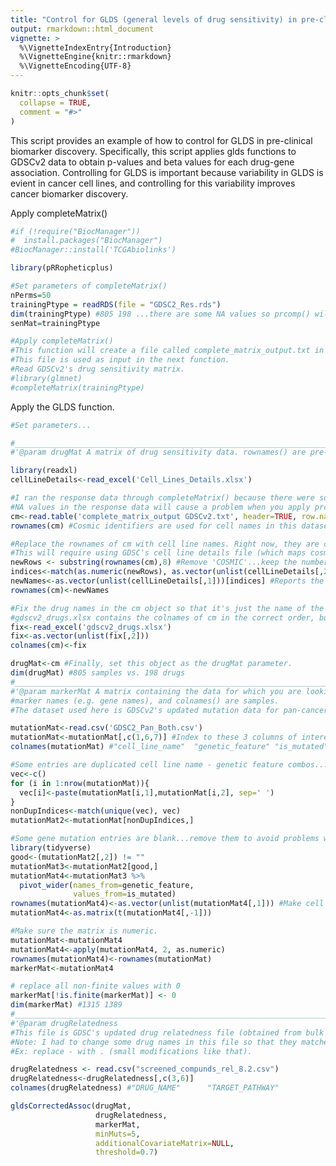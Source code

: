 ```yaml
---
title: "Control for GLDS (general levels of drug sensitivity) in pre-clinical samples for biomarker discovery"
output: rmarkdown::html_document
vignette: >
  %\VignetteIndexEntry{Introduction}
  %\VignetteEngine{knitr::rmarkdown}
  %\VignetteEncoding{UTF-8}
---
```


```r
knitr::opts_chunk$set(
  collapse = TRUE,
  comment = "#>"
)
```

This script provides an example of how to control for GLDS in pre-clinical biomarker discovery. 
Specifically, this script applies glds functions to GDSCv2 data to obtain p-values and beta values for each drug-gene association. 
Controlling for GLDS is important because variability in GLDS is evient in cancer cell lines, and controlling for this variability improves cancer biomarker discovery.

Apply completeMatrix()
```r
#if (!require("BiocManager"))
#  install.packages("BiocManager")
#BiocManager::install('TCGAbiolinks')

library(pRRopheticplus)

#Set parameters of completeMatrix()
nPerms=50
trainingPtype = readRDS(file = "GDSC2_Res.rds")
dim(trainingPtype) #805 198 ...there are some NA values so prcomp() will complain when you apply the GLDS function.
senMat=trainingPtype

#Apply completeMatrix()
#This function will create a file called complete_matrix_output.txt in your working directory.
#This file is used as input in the next function.
#Read GDSCv2's drug sensitivity matrix.
#library(glmnet)
#completeMatrix(trainingPtype)
```

Apply the GLDS function.
```r

#Set parameters...

#_______________________________________________________________________________________________________________________________________________________________
#'@param drugMat A matrix of drug sensitivity data. rownames() are pre-clinical samples, and colnames() are drug names.

library(readxl)
cellLineDetails<-read_excel('Cell_Lines_Details.xlsx')

#I ran the response data through completeMatrix() because there were some NA values.
#NA values in the response data will cause a problem when you apply prcomp().
cm<-read.table('complete_matrix_output GDSCv2.txt', header=TRUE, row.names=1) #Now, there are no NA values.
rownames(cm) #Cosmic identifiers are used for cell names in this dataset...this will cause a problem later when matching cell lines between sensitivity and mutation data.

#Replace the rownames of cm with cell line names. Right now, they are cosmic ids.
#This will require using GDSC's cell line details file (which maps cosmic ids to cell line names).
newRows <- substring(rownames(cm),8) #Remove 'COSMIC'...keep the numbers after COSMIC.
indices<-match(as.numeric(newRows), as.vector(unlist(cellLineDetails[,2]))) #Refer to the cell line details file to make this replacement.
newNames<-as.vector(unlist(cellLineDetails[,1]))[indices] #Reports the corresponding cell line names
rownames(cm)<-newNames

#Fix the drug names in the cm object so that it's just the name of the drug (remove those extra numbers/identifiers at the end).
#gdscv2_drugs.xlsx contains the colnames of cm in the correct order, but with the extra identifiers removed.
fix<-read_excel('gdscv2_drugs.xlsx')
fix<-as.vector(unlist(fix[,2]))
colnames(cm)<-fix

drugMat<-cm #Finally, set this object as the drugMat parameter. 
dim(drugMat) #805 samples vs. 198 drugs
#_______________________________________________________________________________________________________________________________________________________________
#'@param markerMat A matrix containing the data for which you are looking for an association with drug sensitivity (e.g. a matrix of somatic mutation data). rownames() are 
#marker names (e.g. gene names), and colnames() are samples.
#The dataset used here is GDSCv2's updated mutation data for pan-cancer. It includes both CNV and coding variant.

mutationMat<-read.csv('GDSC2_Pan_Both.csv')
mutationMat<-mutationMat[,c(1,6,7)] #Index to these 3 columns of interest.
colnames(mutationMat) #"cell_line_name"  "genetic_feature" "is_mutated" 

#Some entries are duplicated cell line name - genetic feature combos...remove them to avoid problems with pivot_wider().
vec<-c()
for (i in 1:nrow(mutationMat)){
  vec[i]<-paste(mutationMat[i,1],mutationMat[i,2], sep=' ')
}
nonDupIndices<-match(unique(vec), vec)
mutationMat2<-mutationMat[nonDupIndices,]

#Some gene mutation entries are blank...remove them to avoid problems with pivot_wider().
library(tidyverse)
good<-(mutationMat2[,2]) != ""
mutationMat3<-mutationMat2[good,]
mutationMat4<-mutationMat3 %>%
  pivot_wider(names_from=genetic_feature,
              values_from=is_mutated)
rownames(mutationMat4)<-as.vector(unlist(mutationMat4[,1])) #Make cell lines the rownames...right now they are column 1.
mutationMat4<-as.matrix(t(mutationMat4[,-1]))

#Make sure the matrix is numeric.
mutationMat<-mutationMat4
mutationMat4<-apply(mutationMat4, 2, as.numeric)
rownames(mutationMat4)<-rownames(mutationMat)
markerMat<-mutationMat4

# replace all non-finite values with 0
markerMat[!is.finite(markerMat)] <- 0
dim(markerMat) #1315 1389
#_______________________________________________________________________________________________________________________________________________________________
#'@param drugRelatedness 
#This file is GDSC's updated drug relatedness file (obtained from bulk data download/all compounds screened/compounds-annotation).
#Note: I had to change some drug names in this file so that they matched colnames of cm.
#Ex: replace - with . (small modifications like that).

drugRelatedness <- read.csv("screened_compunds_rel_8.2.csv")
drugRelatedness<-drugRelatedness[,c(3,6)]
colnames(drugRelatedness) #"DRUG_NAME"      "TARGET_PATHWAY"

gldsCorrectedAssoc(drugMat,
                   drugRelatedness,
                   markerMat,
                   minMuts=5,
                   additionalCovariateMatrix=NULL,
                   threshold=0.7)
```
